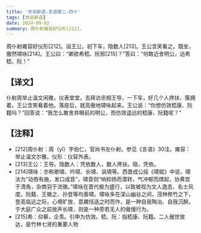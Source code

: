 ```yaml
---
title: '世说新语-言语第二-四十'
tags: [世说新语]
date: 2024-09-02
summary: 周仆射雍容好仪形[212]。
---
```


周仆射雍容好仪形[212]。诣王公，初下车，隐数人[213]。王公含笑看之。既坐，傲然啸咏[214]。王公曰：“卿欲希嵇、阮邪[215]？”答曰：“何敢近舍明公，远希嵇、阮！”

## 【译文】

仆射周举止温文闲雅，仪表堂堂。去拜访丞相王导，一下车，好几个人搀扶、簇拥着。王公含笑看着他。落座后，就高傲地啸咏起来。王公说：“你想仿效嵇康、阮籍吗？”回答说：“我怎么敢舍弃眼前的明公，而仿效遥远的嵇康、阮籍呢？”

## 【注释】

- [212]周仆射：周（yǐ）字伯仁，官尚书左仆射。参见《言语》30注。雍容：举止温文尔雅。仪形：仪容外表。
- [213]王公：王导。隐数人：凭依数人，数人搀扶。隐，凭依。
- [214]啸咏：亦称歌啸、吟啸、长啸、讽啸等。西晋成公绥《啸赋》中说，啸法为“动唇有曲，发口成音”，啸音则“响抑扬而潜转，气冲郁而熛起，协黄宫于清角，杂商羽于流徵。”啸咏在晋代极为盛行，以致被视为文人逸态、名士风度。阮籍、王徽之、孙登等均善啸。啸咏多在深山幽谷之间，茂林修竹之下，登高临远之际，心境旷放、意趣恬适之时而作，是一种自我陶冶、自我沉醉。于大庭广众之前放声长啸，则是一种旁若无人的傲慢行为。
- [215]希：仰慕，企羡。引申为仿效。嵇、阮：指嵇康、阮籍。二人傲世放达，是竹林七贤的重要人物

